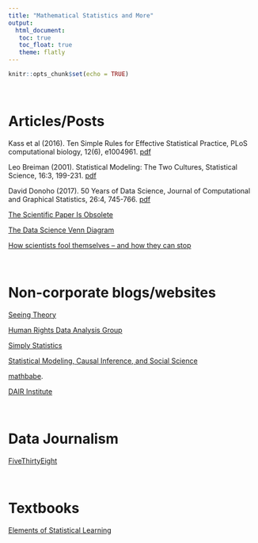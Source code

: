 ```yaml
---
title: "Mathematical Statistics and More"
output: 
  html_document:
   toc: true
   toc_float: true
   theme: flatly
---
```


```r
knitr::opts_chunk$set(echo = TRUE)
```

<br>

# Articles/Posts 

Kass et al (2016). Ten Simple Rules for Effective Statistical Practice, PLoS computational biology, 12(6), e1004961. [pdf](https://journals.plos.org/ploscompbiol/article?id=10.1371/journal.pcbi.1004961&share=facebook&nb=1)

Leo Breiman (2001). Statistical Modeling: The Two Cultures, Statistical Science, 16:3, 199-231. [pdf](https://projecteuclid.org/journals/statistical-science/volume-16/issue-3/Statistical-Modeling--The-Two-Cultures-with-comments-and-a/10.1214/ss/1009213726.full)

David Donoho (2017). 50 Years of Data Science, Journal of Computational and Graphical Statistics, 26:4, 745-766. [pdf](https://www.tandfonline.com/doi/abs/10.1080/10618600.2017.1384734)

[The Scientific Paper Is Obsolete](https://www.theatlantic.com/science/archive/2018/04/the-scientific-paper-is-obsolete/556676/)

[The Data Science Venn Diagram](http://drewconway.com/zia/2013/3/26/the-data-science-venn-diagram)

[How scientists fool themselves – and how they can stop](https://www.nature.com/news/how-scientists-fool-themselves-and-how-they-can-stop-1.18517?WT.mc_id=TWT_NatureNews)

<br>

# Non-corporate blogs/websites

[Seeing Theory](https://seeing-theory.brown.edu)

[Human Rights Data Analysis Group](https://hrdag.org)

[Simply Statistics](https://simplystatistics.org)

[Statistical Modeling, Causal Inference, and Social Science](https://statmodeling.stat.columbia.edu)

[mathbabe](https://mathbabe.org).

[DAIR Institute](https://www.dair-institute.org)


<br>

# Data Journalism

[FiveThirtyEight](https://fivethirtyeight.com)

<br>

# Textbooks

[Elements of Statistical Learning](https://web.stanford.edu/~hastie/Papers/ESLII.pdf)

<br>

<!-- [NYT - The Upshot](https://www.nytimes.com/section/upshot) -->

<!-- [ProPublica](https://www.propublica.org) -->

<!-- [Wes McKinney - creator of pandas](http://wesmckinney.com) -->

<!-- [setosa](http://setosa.io/#/) -->

<!-- ## Corporate -->


<!-- [facebook research Data Science](https://research.fb.com/category/data-science/) -->

<!-- [Geotab Data](https://data.geotab.com) -->

<!-- [The Unofficial Google Data Science Blog](http://www.unofficialgoogledatascience.com) -->

<!-- [ExP Experimentation Platform](https://exp-platform.com) -->

<!-- [Amazon Supply Chain Optimization Technologies (SCOT)](http://bit.ly/amazon-scot) -->



<!-- [Ethics + Data Science, DJ, Patil](https://medium.com/@dpatil/ethics-data-science-ff21d0c29346) -->

<!-- [A Code of Ethics for Data Science, DJ, Patil](https://medium.com/@dpatil/a-code-of-ethics-for-data-science-cda27d1fac1) -->


<!-- Carmichael, I. & Marron, J.S. Jpn J Stat Data Sci (2018) 1: 117. [pdf](https://link.springer.com/article/10.1007/s42081-018-0009-3#citeas) -->

<!-- [How a Math Genius Hacked OKCupid to Find True Love](https://www.wired.com/2014/01/how-to-hack-okcupid/) -->

<!-- [Optimized Prime: How AI And Anticipation Power Amazon's 1-Hour Deliveries](https://www.npr.org/2018/11/21/660168325/optimized-prime-how-ai-and-anticipation-power-amazons-1-hour-deliveries) -->
